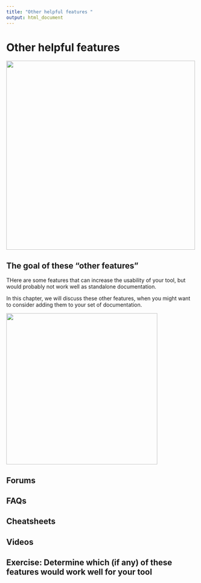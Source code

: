 ```yaml
---
title: "Other helpful features "
output: html_document
---
```


# Other helpful features

<img src=https://docs.google.com/presentation/d/1cd434bkLer_CJ04GzpsZwzeEA9gjc5Ho6QimiHPbyEg/export/png?id=1cd434bkLer_CJ04GzpsZwzeEA9gjc5Ho6QimiHPbyEg&pageid=gd436f8053d_0_0 width=500 height=500 />

## The goal of these "other features"

THere are some features that can increase the usability of your tool, but would probably not work well as standalone documentation. 

In this chapter, we will discuss these other features, when you might want to consider adding them to your set of documentation. 

<img src=https://docs.google.com/presentation/d/1cd434bkLer_CJ04GzpsZwzeEA9gjc5Ho6QimiHPbyEg/export/png?id=1cd434bkLer_CJ04GzpsZwzeEA9gjc5Ho6QimiHPbyEg&pageid=gcdcbd8d802_0_173 width = 400 height = 400 />

## Forums
## FAQs
## Cheatsheets
## Videos

## Exercise: Determine which (if any) of these features would work well for your tool
